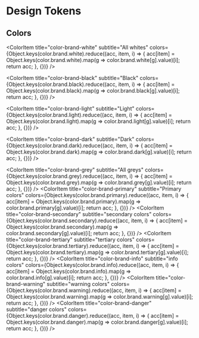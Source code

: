 
<Meta title="Design Tokens/Design Tokens" />

# Design Tokens

## Colors

<ColorPalette>

<ColorItem
  title="color-brand-white"
  subtitle="All whites"
  colors={Object.keys(color.brand.white).reduce((acc, item, i) => {
    acc[item] = Object.keys(color.brand.white).map(g => color.brand.white[g].value)[i];
    return acc;
  }, {})}
/>

<ColorItem
  title="color-brand-black"
  subtitle="Black"
  colors={Object.keys(color.brand.black).reduce((acc, item, i) => {
    acc[item] = Object.keys(color.brand.black).map(g => color.brand.black[g].value)[i];
    return acc;
  }, {})}
/>

<ColorItem
  title="color-brand-light"
  subtitle="Light"
  colors={Object.keys(color.brand.light).reduce((acc, item, i) => {
    acc[item] = Object.keys(color.brand.light).map(g => color.brand.light[g].value)[i];
    return acc;
  }, {})}
/>

<ColorItem
  title="color-brand-dark"
  subtitle="Dark"
  colors={Object.keys(color.brand.dark).reduce((acc, item, i) => {
    acc[item] = Object.keys(color.brand.dark).map(g => color.brand.dark[g].value)[i];
    return acc;
  }, {})}
/>

<ColorItem
  title="color-brand-grey"
  subtitle="All greys"
  colors={Object.keys(color.brand.grey).reduce((acc, item, i) => {
    acc[item] = Object.keys(color.brand.grey).map(g => color.brand.grey[g].value)[i];
    return acc;
  }, {})}
/>
<ColorItem
  title="color-brand-primary"
  subtitle="Primary colors"
  colors={Object.keys(color.brand.primary).reduce((acc, item, i) => {
    acc[item] = Object.keys(color.brand.primary).map(g => color.brand.primary[g].value)[i];
    return acc;
  }, {})}
/>
<ColorItem
  title="color-brand-secondary"
  subtitle="secondary colors"
  colors={Object.keys(color.brand.secondary).reduce((acc, item, i) => {
    acc[item] = Object.keys(color.brand.secondary).map(g => color.brand.secondary[g].value)[i];
    return acc;
  }, {})}
/>
<ColorItem
  title="color-brand-tertiary"
  subtitle="tertiary colors"
  colors={Object.keys(color.brand.tertiary).reduce((acc, item, i) => {
    acc[item] = Object.keys(color.brand.tertiary).map(g => color.brand.tertiary[g].value)[i];
    return acc;
  }, {})}
/>
<ColorItem
  title="color-brand-info"
  subtitle="info colors"
  colors={Object.keys(color.brand.info).reduce((acc, item, i) => {
    acc[item] = Object.keys(color.brand.info).map(g => color.brand.info[g].value)[i];
    return acc;
  }, {})}
/>
<ColorItem
  title="color-brand-warning"
  subtitle="warning colors"
  colors={Object.keys(color.brand.warning).reduce((acc, item, i) => {
    acc[item] = Object.keys(color.brand.warning).map(g => color.brand.warning[g].value)[i];
    return acc;
  }, {})}
/>
<ColorItem
  title="color-brand-danger"
  subtitle="danger colors"
  colors={Object.keys(color.brand.danger).reduce((acc, item, i) => {
    acc[item] = Object.keys(color.brand.danger).map(g => color.brand.danger[g].value)[i];
    return acc;
  }, {})}
/>
</ColorPalette>
